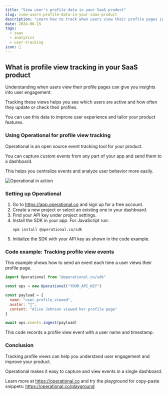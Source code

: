 ```yaml
---
title: "View user's profile data in your SaaS product"
slug: view-users-profile-data-in-your-saas-product
description: "Learn how to track when users view their profile pages in your SaaS. Inspect profile view events with Operational."
date: 2024-06-15
tags:
  - saas
  - analytics
  - user-tracking
icon: 👤
---
```


## What is profile view tracking in your SaaS product

Understanding when users view their profile pages can give you insights into user engagement.

Tracking these views helps you see which users are active and how often they update or check their profiles.

You can use this data to improve user experience and tailor your product features.

### Using Operational for profile view tracking

Operational is an open source event tracking tool for your product.

You can capture custom events from any part of your app and send them to a dashboard.

This helps you centralize events and analyze user behavior more easily.

![Operational in action](https://operational.co/images/misc/ops-usage2.jpg)

### Setting up Operational

1. Go to https://app.operational.co and sign up for a free account.
2. Create a new project or select an existing one in your dashboard.
3. Find your API key under project settings.
4. Install the SDK in your app. For JavaScript run:
   ```
   npm install @operational.co/sdk
   ```
5. Initialize the SDK with your API key as shown in the code example.

### Code example: Tracking profile view events

This example shows how to send an event each time a user views their profile page.

```javascript
import Operational from "@operational.co/sdk"

const ops = new Operational("YOUR_API_KEY")

const payload = {
  name: "user_profile_viewed",
  avatar: "👤",
  content: "Alice Johnson viewed her profile page"
}

await ops.events.ingest(payload)
```

This code records a profile view event with a user name and timestamp.

### Conclusion

Tracking profile views can help you understand user engagement and improve your product.

Operational makes it easy to capture and view events in a single dashboard.

Learn more at https://operational.co and try the playground for copy-paste snippets: https://operational.co/playground